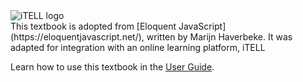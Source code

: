<div className="flex justify-center items-center ">
  <Image src="/images/itell.svg" alt="iTELL logo" width={180} height={180}  />
</div>


<div className = "prose dark:prose-invert">
This textbook is adopted from [Eloquent JavaScript](https://eloquentjavascript.net/), written by Marijn Haverbeke. It was adapted for integration with an online learning platform, iTELL

Learn how to use this textbook in the <a href="/guide">User Guide</a>.

</div>